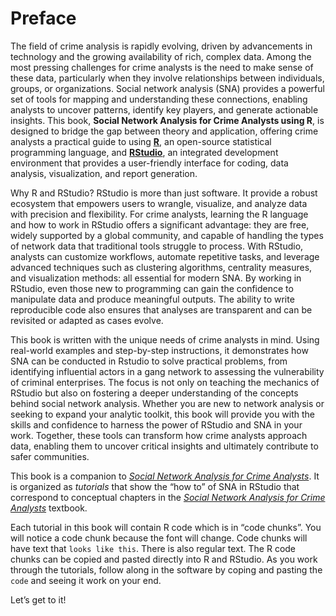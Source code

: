 # Preface {.unnumbered}

The field of crime analysis is rapidly evolving, driven by advancements in technology and the growing availability of rich, complex data. Among the most pressing challenges for crime analysts is the need to make sense of these data, particularly when they involve relationships between individuals, groups, or organizations. Social network analysis (SNA) provides a powerful set of tools for mapping and understanding these connections, enabling analysts to uncover patterns, identify key players, and generate actionable insights. This book, **Social Network Analysis for Crime Analysts using R**, is designed to bridge the gap between theory and application, offering crime analysts a practical guide to using [**R**](), an open-source statistical programming language, and [**RStudio**](), an integrated development environment that provides a user-friendly interface for coding, data analysis, visualization, and report generation.

Why R and RStudio? RStudio is more than just software. It provide a robust ecosystem that empowers users to wrangle, visualize, and analyze data with precision and flexibility. For crime analysts, learning the R language and how to work in RStudio offers a significant advantage: they are free, widely supported by a global community, and capable of handling the types of network data that traditional tools struggle to process. With RStudio, analysts can customize workflows, automate repetitive tasks, and leverage advanced techniques such as clustering algorithms, centrality measures, and visualization methods: all essential for modern SNA. By working in RStudio, even those new to programming can gain the confidence to manipulate data and produce meaningful outputs. The ability to write reproducible code also ensures that analyses are transparent and can be revisited or adapted as cases evolve.

This book is written with the unique needs of crime analysts in mind. Using real-world examples and step-by-step instructions, it demonstrates how SNA can be conducted in Rstudio to solve practical problems, from identifying influential actors in a gang network to assessing the vulnerability of criminal enterprises. The focus is not only on teaching the mechanics of RStudio but also on fostering a deeper understanding of the concepts behind social network analysis. Whether you are new to network analysis or seeking to expand your analytic toolkit, this book will provide you with the skills and confidence to harness the power of RStudio and SNA in your work. Together, these tools can transform how crime analysts approach data, enabling them to uncover critical insights and ultimately contribute to safer communities.

This book is a companion to [*Social Network Analysis for Crime Analysts*](). It is organized as *tutorials* that show the "how to" of SNA in RStudio that correspond to conceptual chapters in the [*Social Network Analysis for Crime Analysts*]() textbook.

Each tutorial in this book will contain R code which is in "code chunks". You will notice a code chunk because the font will change. Code chunks will have text that `looks like this`. There is also regular text. The R code chunks can be copied and pasted directly into R and RStudio. As you work through the tutorials, follow along in the software by coping and pasting the `code` and seeing it work on your end.

Let's get to it!
